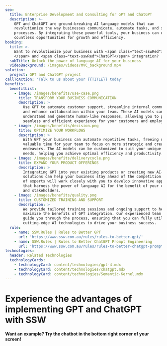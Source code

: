 ```yaml
---
seo:
  title: Enterprise Development and Consulting for GPT and ChatGPT
  description: >-
    GPT and ChatGPT are ground-breaking AI language models that can
    revolutionize the way businesses communicate, automate tasks, and streamline
    processes. By integrating these powerful tools, your business can unlock
    countless opportunities for growth and efficiency.
booking:
  title: >-
    Want to revolutionize your business with <span class="text-sswRed"> GPT
    </span> and <span class="text-sswRed">ChatGPT</span> integration?
  subTitle: Unlock the power of language AI for your business
  videoBackground: /images/videos/MVC_background.mp4
solution:
  project: GPT and ChatGPT project
callToAction: 'Talk to us about your {{TITLE}} today'
benefits:
  benefitList:
    - image: /images/benefits/use-case.png
      title: TRANSFORM YOUR BUSINESS COMMUNICATION
      description: >
        Use GPT to automate customer support, streamline internal communication,
        and enhance collaboration within your team. These AI models can
        understand and generate human-like responses, allowing you to provide a
        seamless and efficient experience for your customers and employees.
    - image: /images/benefits/decision.png
      title: OPTIMIZE YOUR WORKFLOWS
      description: >
        With GPT your business can automate repetitive tasks, freeing up
        valuable time for your team to focus on more strategic and creative
        endeavors. The AI models can be customized to suit your unique business
        needs, helping you achieve optimal efficiency and productivity.
    - image: /images/benefits/deliverycycle.png
      title: EXPAND YOUR PRODUCT OFFERINGS
      description: >
        Integrating GPT into your existing products or creating new AI-driven
        solutions can help your business stay ahead of the competition. Our team
        of experts will work closely with you to develop innovative applications
        that harness the power of language AI for the benefit of your customers
        and stakeholders.
    - image: /images/benefits/quality.png
      title: CUSTOMIZED TRAINING AND SUPPORT
      description: >
        We provide tailored training sessions and ongoing support to help you
        maximize the benefits of GPT integration. Our experienced team will
        guide you through the process, ensuring that you can fully utilize these
        cutting-edge AI technologies to drive your business success.
  rule:
    - name: SSW.Rules | Rules to Better GPT
      url: 'https://www.ssw.com.au/rules/rules-to-better-gpt/'
    - name: SSW.Rules | Rules to Better ChatGPT Prompt Engineering
      url: 'https://www.ssw.com.au/rules/rules-to-better-chatgpt-prompt-engineering/'
technologies:
  header: Related Technologies
  technologyCards:
    - technologyCard: content/technologies/gpt-4.mdx
    - technologyCard: content/technologies/chatgpt.mdx
    - technologyCard: content/technologies/Semantic-Kernel.mdx
---
```


# Experience the advantages of implementing **GPT** and **ChatGPT** with SSW

#### Want an example? Try the chatbot in the bottom right corner of your screen!

<VideoEmbed url="https://www.youtube.com/watch?v=9cUciEMUcnA&t=0s" />
